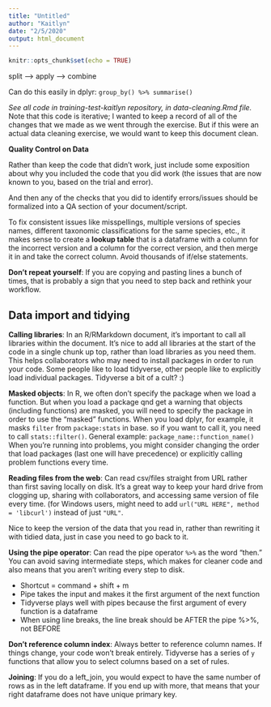 ```yaml
---
title: "Untitled"
author: "Kaitlyn"
date: "2/5/2020"
output: html_document
---
```


```r
knitr::opts_chunk$set(echo = TRUE)
```

split --> apply --> combine

Can do this easily in dplyr: `group_by() %>% summarise()`

*See all code in training-test-kaitlyn repository, in data-cleaning.Rmd file.*
Note that this code is iterative; I wanted to keep a record of all of the changes that we made as we went through the exercise. But if this were an actual data cleaning exercise, we would want to keep this document clean. 

**Quality Control on Data**

Rather than keep the code that didn't work, just include some exposition about why you included the code that you did work (the issues that are now known to you, based on the trial and error).

And then any of the checks that you did to identify errors/issues should be formalized into a QA section of your document/script.

To fix consistent issues like misspellings, multiple versions of species names, different taxonomic classifications for the same species, etc., it makes sense to create a **lookup table** that is a dataframe with a column for the incorrect version and a column for the correct version, and then merge it in and take the correct column. Avoid thousands of if/else statements.

**Don't repeat yourself**: If you are copying and pasting lines a bunch of times, that is probably a sign that you need to step back and rethink your workflow.

## Data import and tidying

**Calling libraries**: In an R/RMarkdown document, it's important to call all libraries within the document. It's nice to add all libraries at the start of the code in a single chunk up top, rather than load libraries as you need them. This helps collaborators who may need to install packages in order to run your code. Some people like to load tidyverse, other people like to explicitly load individual packages. Tidyverse a bit of a cult? :)

**Masked objects**: In R, we often don't specify the package when we load a function. But when you load a package qnd get a warning that objects (including functions) are masked, you will need to specify the package in order to use the "masked" functions. When you load dplyr, for example, it masks `filter` from `package:stats` in base. so if you want to call it, you need to call `stats::filter()`. General example: `package_name::function_name()` When you're running into problems, you might consider changing the order that load packages (last one will have precedence) or explicitly calling problem functions every time.

**Reading files from the web**: Can read csv/files straight from URL rather than first saving locally on disk. It's a great way to keep your hard drive from clogging up, sharing with collaborators, and accessing same version of file every time. (for Windows users, might need to add `url("URL HERE", method = 'libcurl')` instead of just `"URL"`.

Nice to keep the version of the data that you read in, rather than rewriting it with tidied data, just in case you need to go back to it.

**Using the pipe operator**: Can read the pipe operator `%>%` as the word "then." You can avoid saving intermediate steps, which makes for cleaner code and also means that you aren't writing every step to disk. 

+ Shortcut = command + shift + m
+ Pipe takes the input and makes it the first argument of the next function
+ Tidyverse plays well with pipes because the first argument of every function is a dataframe
+ When using line breaks, the line break should be AFTER the pipe %>%, not BEFORE

**Don't reference column index**: Always better to reference column names. If things change, your code won't break entirely. Tidyverse has a series of `y` functions that allow you to select columns based on a set of rules.

**Joining**: If you do a left_join, you would expect to have the same number of rows as in the left dataframe. If you end up with more, that means that your right dataframe does not have unique primary key.



